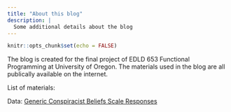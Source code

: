 ```yaml
---
title: "About this blog"
description: |
  Some additional details about the blog
---
```


```r
knitr::opts_chunk$set(echo = FALSE)
```

The blog is created for the final project of EDLD 653 Functional Programming at University of Oregon. The materials used in the blog are all publically available on the internet. 

List of materials: 

Data: [Generic Conspiracist Beliefs Scale Responses](https://www.kaggle.com/lucasgreenwell/generic-conspiracist-beliefs-scale-responses)
